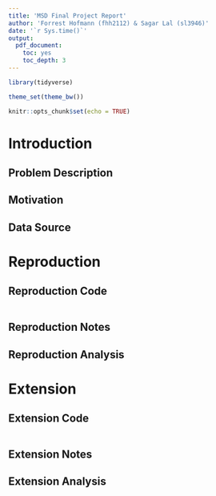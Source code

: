 ```yaml
---
title: 'MSD Final Project Report'
author: 'Forrest Hofmann (fhh2112) & Sagar Lal (sl3946)'
date: '`r Sys.time()`'
output:
  pdf_document:
    toc: yes
    toc_depth: 3
---
```


```r
library(tidyverse)

theme_set(theme_bw())

knitr::opts_chunk$set(echo = TRUE)
```

# Introduction

## Problem Description

## Motivation

## Data Source


# Reproduction

## Reproduction Code

```r

```

## Reproduction Notes

## Reproduction Analysis


# Extension

## Extension Code

```r

```

## Extension Notes

## Extension Analysis